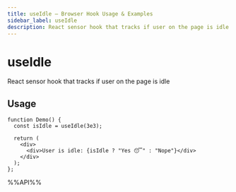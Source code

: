 ```yaml
---
title: useIdle – Browser Hook Usage & Examples
sidebar_label: useIdle
description: React sensor hook that tracks if user on the page is idle. Learn usage patterns, best practices, and code examples for React developers.
---
```

# useIdle

React sensor hook that tracks if user on the page is idle


## Usage

```tsx live
function Demo() {
  const isIdle = useIdle(3e3);

  return (
    <div>
      <div>User is idle: {isIdle ? "Yes 😴" : "Nope"}</div>
    </div>
  );
};

```

%%API%%
